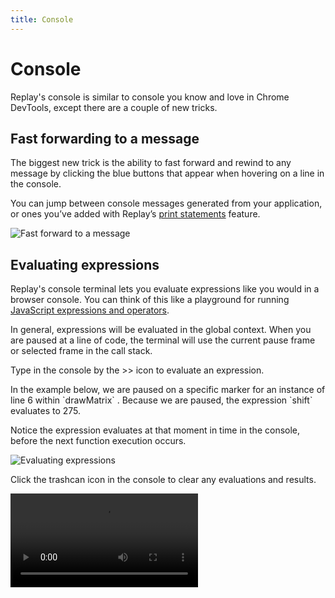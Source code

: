 ```yaml
---
title: Console
---
```



# Console

Replay's console is similar to console you know and love in Chrome DevTools, except there are a couple of new tricks.

## Fast forwarding to a message

The biggest new trick is the ability to fast forward and rewind to any message by clicking the blue buttons that appear when hovering on a line in the console.

You can jump between console messages generated from your application, or ones you’ve added with Replay’s [print statements](/reference-guide/debugging/print-statements) feature.

![Fast forward to a message](/images/fast-forward_svtie.png)

## Evaluating expressions

Replay's console terminal lets you evaluate expressions like you would in a browser console. You can think of this like a playground for running [JavaScript expressions and operators](https://developer.mozilla.org/en-US/docs/Web/JavaScript/Guide/Expressions_and_Operators).

In general, expressions will be evaluated in the global context. When you are paused at a line of code, the terminal will use the current pause frame or selected frame in the call stack.

Type in the console by the >> icon to evaluate an expression.

<Callout type="info" emoji="💡">
In the example below, we are paused on a specific marker for an instance of line 6 within `drawMatrix` . Because we are paused, the expression `shift` evaluates to 275.

Notice the expression evaluates at that moment in time in the console, before the next function execution occurs.
</Callout>

![Evaluating expressions](/images/evaluating-expressions_bmaeq.png)

Click the trashcan icon in the console to clear any evaluations and results.

<Video src={clearConsoleHoytr} />

## Autocomplete

When typing in the terminal, you will see autocomplete suggestions. Autocomplete is one of those features that help you get into a state of flow.

<LoomVideo src="https://www.loom.com/embed/82ffc61536e0418c9b47c9218fba9f39" />

## Inspecting objects

Clicking on an object lets you see an expanded view of its properties. Unlike traditional consoles which will show the object’s property values as they are now, when you expand an object in Replay you will see the values as they were when the message was logged to the Console!

<Video src={inspectingObjectsKmbdu} />

## Viewing stack traces

Replay Errors can be expanded to view the stack trace and see where the error originated. Clicking on a stack trace function or source location will navigate the Source Editor to the line of code.

<Video src={viewingStackTracesUpcgy} />

## Console message types

The console settings panel is useful for filtering console exceptions, errors, warnings, and logs when they are not helpful. It's also possible to filter console logs by adding a query in the filter bar.

![Untitled](/images/Untitled-2_dwyjd.png)

## Viewing event listeners

Replay can show event listeners for mouse, keyboard, worker, and any other standard event in the console. You can toggle which event listeners are output in the console in the same console settings pane. Check out [Events](/reference-guide/viewer/events) for more details on event types.

## Searching & Filtering messages

Console messages can be filtered via the filter input in the Console Header. You can also search console messages by pressing `cmd-f` and adding a query in the search input in the footer.

In general, filtering is useful when you want to narrow the results don to just the matching messages and searching is useful when you want to quickly jump to a matching message.

![Untitled](/images/Untitled-3_ciomw.png)

## Object Getters and Setters

You can view object getters and setters three ways:

- Getters will show in the object details when logged to the console.

![Screen Shot 2022-03-11 at 10.26.40 AM.png](/images/Screen_Shot_2022-03-11_at_10.26.40_AM_nbgfw.png)

- The getters and setters will populate with autocomplete when inputing an object in the console.

![Screen Shot 2022-03-11 at 11.19.04 AM.png](/images/Screen_Shot_2022-03-11_at_11.19.04_AM_khbay.png)

- When viewing an object in a source, the object details will list the getters.

![Screen Shot 2022-03-11 at 10.27.15 AM.png](/images/Screen_Shot_2022-03-11_at_10.27.15_AM_cgejo.png)

### Viewing Timestamps

It’s possible to view the timestamp for each console log by selecting Timestamps in the bottom of the drawer

![Untitled](/images/Untitled-4_pcyer.png)
